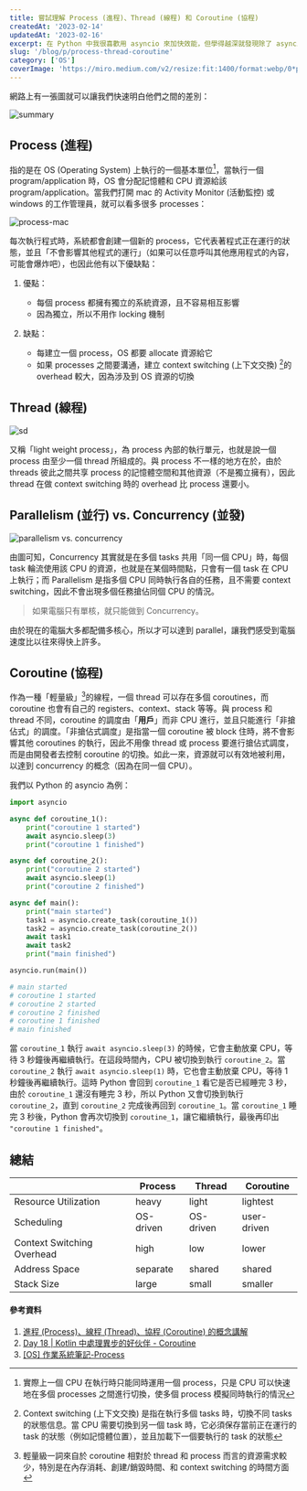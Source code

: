 ```yaml
---
title: 嘗試理解 Process (進程)、Thread (線程) 和 Coroutine (協程)
createdAt: '2023-02-14'
updatedAt: '2023-02-16'
excerpt: 在 Python 中我很喜歡用 asyncio 來加快效能，但學得越深就發現除了 asyncio 以外，還有其他如 process、thread 等專業知識是我沒有好好深入了解的，因此想說來好好記錄一番。
slug: '/blog/p/process-thread-coroutine'
category: ['OS']
coverImage: 'https://miro.medium.com/v2/resize:fit:1400/format:webp/0*pZtUEVEgktTP4LPE.png'
---
```


網路上有一張圖就可以讓我們快速明白他們之間的差別：

![summary](https://blog.kennycoder.io/2020/05/16/%E9%80%B2%E7%A8%8B-Process-%E3%80%81%E7%B7%9A%E7%A8%8B-Thread-%E3%80%81%E5%8D%94%E7%A8%8B-Coroutine-%E7%9A%84%E6%A6%82%E5%BF%B5%E8%AC%9B%E8%A7%A3/cover.png?pt=25)

## Process (進程)

指的是在 OS (Operating System) 上執行的一個基本單位[^1]，當執行一個 program/application 時，OS 會分配記憶體和
CPU 資源給該 program/application。當我們打開 mac 的 Activity Monitor (活動監控) 或 windows
的工作管理員，就可以看多很多 processes：

![process-mac](https://i.imgur.com/r1x96fi.png?w=800)

[^1]: 實際上一個 CPU 在執行時只能同時運用一個 process，只是 CPU 可以快速地在多個 processes 之間進行切換，使多個 process 模擬同時執行的情況

每次執行程式時，系統都會創建一個新的 process，它代表著程式正在運行的狀態，並且「不會影響其他程式的運行」（如果可以任意呼叫其他應用程式的內容，可能會爆炸吧），也因此他有以下優缺點：

1. 優點：

   - 每個 process 都擁有獨立的系統資源，且不容易相互影響
   - 因為獨立，所以不用作 locking 機制

2. 缺點：
   - 每建立一個 process，OS 都要 allocate 資源給它
   - 如果 processes 之間要溝通，建立 context switching (上下文交換) [^2]的 overhead 較大，因為涉及到 OS 資源的切換

[^2]:
    Context switching (上下文交換) 是指在執行多個 tasks 時，切換不同 tasks 的狀態信息。當 CPU 需要切換到另一個 task
    時，它必須保存當前正在運行的 task 的狀態（例如記憶體位置），並且加載下一個要執行的 task 的狀態

## Thread (線程)

![sd](https://microcontrollerslab.com/wp-content/uploads/2019/08/process-and-program.png?pt=6&pb=70&w=450)

又稱「light weight process」，為 process 內部的執行單元，也就是說一個 process 由至少一個 thread
所組成的。與 process 不一樣的地方在於，由於 threads 彼此之間共享 process 的記憶體空間和其他資源（不是獨立擁有），因此
thread 在做 context switching 時的 overhead 比 process 還要小。

## Parallelism (並行) vs. Concurrency (並發)

![parallelism vs. concurrency](https://www.dotnetcurry.com/images/dotnetcore/concurrent/parallel-vs-concurrent-dotnet-core.png?pt=105&pb=50)

由圖可知，Concurrency 其實就是在多個 tasks 共用「同一個 CPU」時，每個 task 輪流使用該 CPU 的資源，也就是在某個時間點，只會有一個
task 在 CPU 上執行；而 Parallelism 是指多個 CPU 同時執行各自的任務，且不需要 context switching，因此不會出現多個任務搶佔同個
CPU 的情況。

> 如果電腦只有單核，就只能做到 Concurrency。

由於現在的電腦大多都配備多核心，所以才可以達到 parallel，讓我們感受到電腦速度比以往來得快上許多。

## Coroutine (協程)

作為一種「輕量級」[^3]的線程，一個 thread 可以存在多個 coroutines，而 coroutine 也會有自己的 registers、context、stack
等等。與 process 和 thread 不同，coroutine 的調度由「**用戶**」而非 CPU 進行，並且只能進行「非搶佔式」的調度。「非搶佔式調度」是指當一個 coroutine 被 block 住時，將不會影響其他 coroutines 的執行，因此不用像 thread 或 process 要進行搶佔式調度，而是由開發者去控制
coroutine 的切換。如此一來，資源就可以有效地被利用，以達到 concurrency 的概念（因為在同一個 CPU）。

我們以 Python 的 asyncio 為例：

```python
import asyncio

async def coroutine_1():
    print("coroutine 1 started")
    await asyncio.sleep(3)
    print("coroutine 1 finished")

async def coroutine_2():
    print("coroutine 2 started")
    await asyncio.sleep(1)
    print("coroutine 2 finished")

async def main():
    print("main started")
    task1 = asyncio.create_task(coroutine_1())
    task2 = asyncio.create_task(coroutine_2())
    await task1
    await task2
    print("main finished")

asyncio.run(main())

# main started
# coroutine 1 started
# coroutine 2 started
# coroutine 2 finished
# coroutine 1 finished
# main finished
```

當 `coroutine_1` 執行 `await asyncio.sleep(3)` 的時候，它會主動放棄 CPU，等待 3 秒鐘後再繼續執行。在這段時間內，CPU
被切換到執行 `coroutine_2`。當 `coroutine_2` 執行 `await asyncio.sleep(1)` 時，它也會主動放棄
CPU，等待 1 秒鐘後再繼續執行。這時 Python 會回到 `coroutine_1` 看它是否已經睡完 3 秒，由於 `coroutine_1` 還沒有睡完
3 秒，所以 Python 又會切換到執行 `coroutine_2`，直到 `coroutine_2` 完成後再回到 `coroutine_1`。當 `coroutine_1`
睡完 3 秒後，Python 會再次切換到 `coroutine_1`，讓它繼續執行，最後再印出 `"coroutine 1 finished"`。

[^3]:
    輕量級一詞來自於 coroutine 相對於 thread 和 process 而言的資源需求較少，特別是在內存消耗、創建/銷毀時間、和 context
    switching 的時間方面

## 總結

|                            | Process   | Thread    | Coroutine   |
| -------------------------- | --------- | --------- | ----------- |
| Resource Utilization       | heavy     | light     | lightest    |
| Scheduling                 | OS-driven | OS-driven | user-driven |
| Context Switching Overhead | high      | low       | lower       |
| Address Space              | separate  | shared    | shared      |
| Stack Size                 | large     | small     | smaller     |

#### 參考資料

1. [進程 (Process)、線程 (Thread)、協程 (Coroutine) 的概念講解](https://blog.kennycoder.io/2020/05/16/%E9%80%B2%E7%A8%8B-Process-%E3%80%81%E7%B7%9A%E7%A8%8B-Thread-%E3%80%81%E5%8D%94%E7%A8%8B-Coroutine-%E7%9A%84%E6%A6%82%E5%BF%B5%E8%AC%9B%E8%A7%A3/)
2. [Day 18 | Kotlin 中處理異步的好伙伴 - Coroutine](https://ithelp.ithome.com.tw/articles/10239629)
3. [[OS] 作業系統筆記-Process](https://blog.tomchen.me/2020/03/21/OS/%5BOS%5D%20%E4%BD%9C%E6%A5%AD%E7%B3%BB%E7%B5%B1%E7%AD%86%E8%A8%98-Process/)
